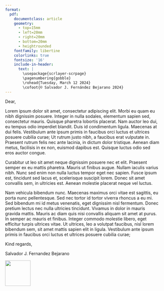 ```yaml
---
format: 
  pdf: 
    documentclass: article
    geometry:
      - top=15mm
      - left=20mm
      - right=20mm
      - bottom=20mm
      - heightrounded
    fontfamily: libertine
    colorlinks: true
    fontsize: '16'
    include-in-header: 
      text: |
        \usepackage{scrlayer-scrpage}
        \pagenumbering{gobble}
        \rohead{Tuesday, March 12 2024}
        \cofoot{© Salvador J. Fernández Bejarano 2024}
---
```


Dear,

Lorem ipsum dolor sit amet, consectetur adipiscing elit. Morbi eu quam eu nibh dignissim posuere. Integer in nulla sodales, elementum sapien sed, consectetur mauris. Quisque pharetra lobortis placerat. Nam auctor leo dui, eu tempus odio imperdiet blandit. Duis id condimentum ligula. Maecenas at dui felis. Vestibulum ante ipsum primis in faucibus orci luctus et ultrices posuere cubilia curae; Ut rutrum justo nibh, a faucibus erat vulputate in. Praesent rutrum felis nec ante lacinia, in dictum dolor tristique. Aenean diam metus, facilisis in ex non, euismod dapibus est. Quisque luctus odio sed eros auctor congue.

Curabitur ut leo sit amet neque dignissim posuere nec et elit. Praesent semper ex eu mattis pharetra. Mauris ut finibus augue. Nullam iaculis varius nibh. Nunc sed enim non nulla luctus tempor eget nec sapien. Fusce ipsum est, tincidunt sed lacus et, scelerisque suscipit lorem. Donec sit amet convallis sem, in ultricies est. Aenean molestie placerat neque vel luctus.

Nam vehicula bibendum nunc. Maecenas maximus orci vitae est sagittis, eu porta nunc pellentesque. Sed nec tortor id tortor viverra rhoncus a eu mi. Sed bibendum mi id metus venenatis, eget dignissim nisl fermentum. Donec pretium lectus nec nulla ultricies tincidunt. Vivamus in dolor in mauris gravida mattis. Mauris ac diam quis nisi convallis aliquam sit amet at purus. In semper ac mauris et finibus. Integer commodo molestie libero, eget efficitur turpis ultrices vitae. Ut ultrices, leo a volutpat faucibus, nisl lorem bibendum sem, sit amet mattis sapien elit in ligula. Vestibulum ante ipsum primis in faucibus orci luctus et ultrices posuere cubilia curae;

Kind regards,

Salvador J. Fernandez Bejarano

![](docs/img/profile.jpeg){fig-align="left" width="2.2cm"}
